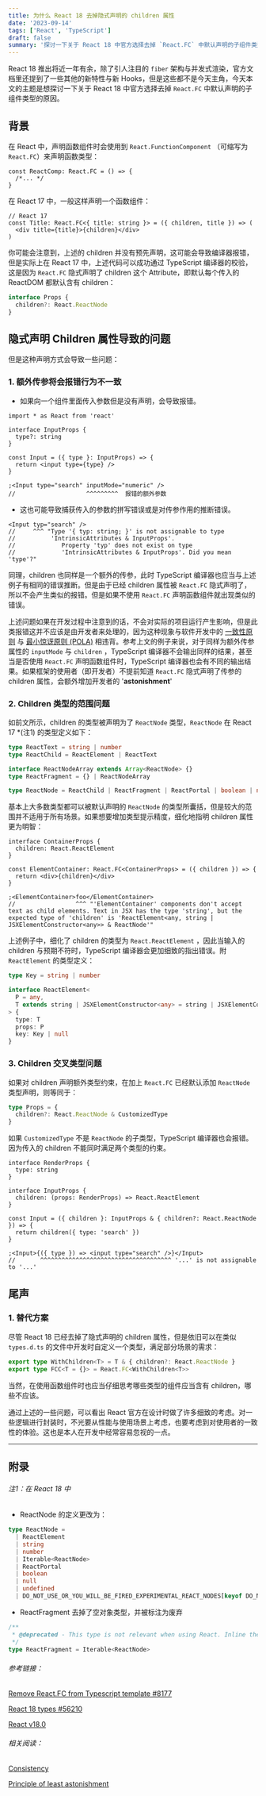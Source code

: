 ```yaml
---
title: 为什么 React 18 去掉隐式声明的 children 属性
date: '2023-09-14'
tags: ['React', 'TypeScript']
draft: false
summary: '探讨一下关于 React 18 中官方选择去掉 `React.FC` 中默认声明的子组件类型的原因。'
---
```


React 18 推出将近一年有余，除了引人注目的 `fiber` 架构与并发式渲染，官方文档里还提到了一些其他的新特性与新 Hooks，但是这些都不是今天主角，今天本文的主题是想探讨一下关于 React 18 中官方选择去掉 `React.FC` 中默认声明的子组件类型的原因。

## 背景

​在 React 中，声明函数组件时会使用到 `React.FunctionComponent` （可缩写为 `React.FC`）来声明函数类型：

```tsx
const ReactComp: React.FC = () => {
  /*... */
}
```

​在 React 17 中，一般这样声明一个函数组件：

```tsx
// React 17
const Title: React.FC<{ title: string }> = ({ children, title }) => (
  <div title={title}>{children}</div>
)
```

​你可能会注意到，上述的 children 并没有预先声明，这可能会导致编译器报错，但是实际上在 React 17 中，上述代码可以成功通过 TypeScript 编译器的校验，这是因为 `React.FC` 隐式声明了 children 这个 Attribute，即默认每个传入的 ReactDOM 都默认含有 children：

```typescript
interface Props {
  children?: React.ReactNode
}
```

## 隐式声明 Children 属性导致的问题

​但是这种声明方式会导致一些问题：

### 1. 额外传参将会报错行为不一致

- 如果向一个组件里面传入参数但是没有声明，会导致报错。

```tsx
import * as React from 'react'

interface InputProps {
  type?: string
}

const Input = ({ type }: InputProps) => {
  return <input type={type} />
}

;<Input type="search" inputMode="numeric" />
//                    ^^^^^^^^^  报错的额外参数
```

- 这也可能导致捕获传入的参数的拼写错误或是对传参作用的推断错误。

```tsx
<Input typ="search" />
//     ^^^ "Type '{ typ: string; }' is not assignable to type
//          'IntrinsicAttributes & InputProps'.
//             Property 'typ' does not exist on type
//             'IntrinsicAttributes & InputProps'. Did you mean 'type'?"
```

​同理，children 也同样是一个额外的传参，此时 TypeScript 编译器也应当与上述例子有相同的错误推断。但是由于已经 children 属性被 `React.FC` 隐式声明了，所以不会产生类似的报错。但是如果不使用 `React.FC` 声明函数组件就出现类似的错误。

​上述问题如果在开发过程中注意到的话，不会对实际的项目运行产生影响，但是此类报错这并不应该是由开发者来处理的，因为这种现象与软件开发中的 [一致性原则](https://en.wikipedia.org/wiki/Consistency) 与 [最小惊讶原则 (POLA)](https://en.wikipedia.org/wiki/Principle_of_least_astonishment) 相违背。参考上文的例子来说，对于同样为额外传参属性的 `inputMode` 与 `children` ，TypeScript 编译器不会输出同样的结果，甚至当是否使用 `React.FC` 声明函数组件时，TypeScript 编译器也会有不同的输出结果。如果框架的使用者（即开发者）不提前知道 `React.FC` 隐式声明了传参的 children 属性，会额外增加开发者的 '**astonishment**'

### 2. Children 类型的范围问题

如前文所示，children 的类型被声明为了 `ReactNode` 类型，`ReactNode` 在 React 17 \*(注1) 的类型定义如下：

```typescript
type ReactText = string | number
type ReactChild = ReactElement | ReactText

interface ReactNodeArray extends Array<ReactNode> {}
type ReactFragment = {} | ReactNodeArray

type ReactNode = ReactChild | ReactFragment | ReactPortal | boolean | null | undefined
```

基本上大多数类型都可以被默认声明的 `ReactNode` 的类型所囊括，但是较大的范围并不适用于所有场景。如果想要增加类型提示精度，细化地指明 children 属性更为明智：

```tsx
interface ContainerProps {
  children: React.ReactElement
}

const ElementContainer: React.FC<ContainerProps> = ({ children }) => {
  return <div>{children}</div>
}

;<ElementContainer>foo</ElementContainer>
//                 ^^^ "'ElementContainer' components don't accept text as child elements. Text in JSX has the type 'string', but the expected type of 'children' is 'ReactElement<any, string | JSXElementConstructor<any>> & ReactNode'"
```

上述例子中，细化了 children 的类型为 `React.ReactElement` ，因此当输入的 children 与预期不符时，TypeScript 编译器会更加细致的指出错误。附 `ReactElement` 的类型定义：

```typescript
type Key = string | number

interface ReactElement<
  P = any,
  T extends string | JSXElementConstructor<any> = string | JSXElementConstructor<any>,
> {
  type: T
  props: P
  key: Key | null
}
```

### 3. Children 交叉类型问题

如果对 children 声明额外类型约束，在加上 `React.FC` 已经默认添加 `ReactNode` 类型声明，则等同于：

```typescript
type Props = {
  children?: React.ReactNode & CustomizedType
}
```

如果 `CustomizedType` 不是 `ReactNode` 的子类型，TypeScript 编译器也会报错。因为传入的 children 不能同时满足两个类型的约束。

```tsx
interface RenderProps {
  type: string
}

interface InputProps {
  children: (props: RenderProps) => React.ReactElement
}

const Input = ({ children }: InputProps & { children?: React.ReactNode }) => {
  return children({ type: 'search' })
}

;<Input>{({ type }) => <input type="search" />}</Input>
//       ^^^^^^^^^^^^^^^^^^^^^^^^^^^^^^^^^^^^^ '...' is not assignable to '...'
```

## 尾声

### 1. 替代方案

尽管 React 18 已经去掉了隐式声明的 children 属性，但是依旧可以在类似 `types.d.ts` 的文件中开发时自定义一个类型，满足部分场景的需求：

```typescript
export type WithChildren<T> = T & { children?: React.ReactNode }
export type FCC<T = {}> = React.FC<WithChildren<T>>
```

当然，在使用函数组件时也应当仔细思考哪些类型的组件应当含有 children，哪些不应该。

通过上述的一些问题，可以看出 React 官方在设计时做了许多细致的考虑。对一些逻辑进行封装时，不光要从性能与使用场景上考虑，也要考虑到对使用者的一致性的体验。这也是本人在开发中经常容易忽视的一点。

---

## 附录

###### 注1：在 React 18 中

- ReactNode 的定义更改为：

```typescript
type ReactNode =
  | ReactElement
  | string
  | number
  | Iterable<ReactNode>
  | ReactPortal
  | boolean
  | null
  | undefined
  | DO_NOT_USE_OR_YOU_WILL_BE_FIRED_EXPERIMENTAL_REACT_NODES[keyof DO_NOT_USE_OR_YOU_WILL_BE_FIRED_EXPERIMENTAL_REACT_NODES]
```

- ReactFragment 去掉了空对象类型，并被标注为废弃

```typescript
/**
 * @deprecated - This type is not relevant when using React. Inline the type instead to make the intent clear.
 */
type ReactFragment = Iterable<ReactNode>
```

###### 参考链接：

[Remove React.FC from Typescript template #8177](https://github.com/facebook/create-react-app/pull/8177)

[React 18 types #56210](https://github.com/DefinitelyTyped/DefinitelyTyped/pull/56210)

[React v18.0](https://react.dev/blog/2022/03/29/react-v18)

###### 相关阅读：

[Consistency](https://en.wikipedia.org/wiki/Consistency)

[Principle of least astonishment](https://en.wikipedia.org/wiki/Principle_of_least_astonishment)
